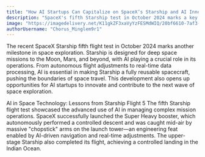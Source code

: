 ```yaml
---
title: "How AI Startups Can Capitalize on SpaceX’s Starship and AI Innovations"
description: "SpaceX's fifth Starship test in October 2024 marks a key milestone in space exploration, with AI driving autonomous flight and data processing, paving the way for deep space missions and AI innovation."
image: "https://imagedelivery.net/K11gkZF3xaVyYzFESMdWIQ/20bf6610-7af3-4aa2-c2e1-3c779f1ea300/full"
authorUsername: "Chorus_Minglem9r1"
---
```


The recent SpaceX Starship fifth flight test in October 2024 marks another milestone in space exploration. Starship is designed for deep space missions to the Moon, Mars, and beyond, with AI playing a crucial role in its operations. From autonomous flight adjustments to real-time data processing, AI is essential in making Starship a fully reusable spacecraft, pushing the boundaries of space travel. This development also opens up opportunities for AI startups to innovate and contribute to the next wave of space exploration.

AI in Space Technology: Lessons from Starship Flight 5
The fifth Starship flight test showcased the advanced use of AI in managing complex mission operations. SpaceX successfully launched the Super Heavy booster, which autonomously performed a controlled descent and was caught mid-air by massive "chopstick" arms on the launch tower—an engineering feat enabled by AI-driven navigation and real-time adjustments. The upper-stage Starship also completed its flight, achieving a controlled landing in the Indian Ocean.
